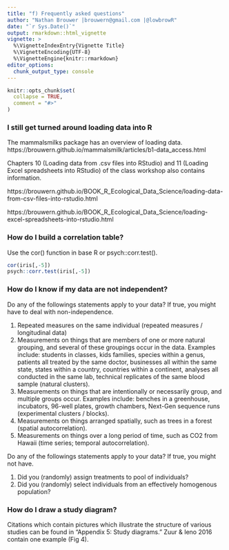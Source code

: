 ```yaml
---
title: "f) Frequently asked questions"
author: "Nathan Brouwer |brouwern@gmail.com |@lowbrowR"
date: "`r Sys.Date()`"
output: rmarkdown::html_vignette
vignette: >
  %\VignetteIndexEntry{Vignette Title}
  %\VignetteEncoding{UTF-8}
  %\VignetteEngine{knitr::rmarkdown}
editor_options: 
  chunk_output_type: console
---
```


```r
knitr::opts_chunk$set(
  collapse = TRUE,
  comment = "#>"
)
```


### I still get turned around loading data into R

The mammalsmilks package has an overview of loading data.
https://brouwern.github.io/mammalsmilk/articles/b1-data_access.html

Chapters 10 (Loading data from .csv files into RStudio) and 11 (Loading Excel spreadsheets into RStudio) of the class workshop also contains information.

https://brouwern.github.io/BOOK_R_Ecological_Data_Science/loading-data-from-csv-files-into-rstudio.html

https://brouwern.github.io/BOOK_R_Ecological_Data_Science/loading-excel-spreadsheets-into-rstudio.html



### How do I build a correlation table?

Use the cor() function in base R or psych::corr.test().

```r
cor(iris[,-5])
psych::corr.test(iris[,-5])
```

### How do I know if my data are not independent?

Do any of the followings statements apply to your data?  If true, you might have to deal with non-independence.

1. Repeated measures on the same individual (repeated measures / longitudinal data)
1. Measurements on things that are members of one or more  natural grouping, and several of these groupings occur in the data.  Examples include: students in classes, kids families, species within a genus, patients all treated by the same doctor, businesses all within the same state, states within a country, countries within a continent, analyses all conducted in the same lab, technical replicates of the same blood sample (natural clusters).
1. Measurements on things that are intentionally or necessarily group, and multiple groups occur.  Examples include: benches in a greenhouse, incubators, 96-well plates, growth chambers, Next-Gen sequence runs (experimental clusters / blocks).
1. Measurements on things arranged spatially, such as trees in a forest (spatial autocorrelation).
1. Measurements on things over a long period of time, such as CO2 from Hawaii (time series; temporal autocorrelation).


Do any of the followings statements apply to your data?  If true, you might not have.

1. Did you (randomly) assign treatments to pool of individuals?
1. Did you (randomly) select individuals from an effectively homogenous population?


### How do I draw a study diagram?

Citations which contain pictures which illustrate the structure of various studies can be found in "Appendix 5: Study diagrams."  Zuur & Ieno 2016 contain one example (Fig 4).
